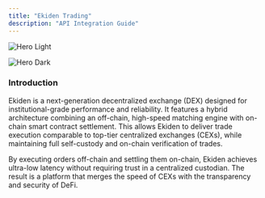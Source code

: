 ```yaml
---
title: "Ekiden Trading"
description: "API Integration Guide"
---
```


<img
  className="block dark:hidden"
  src="/image.avif"
  alt="Hero Light"
  title=""
/>

<img
  className="hidden dark:block"
  src="/image.avif"
  alt="Hero Dark"
  title={true}
/>

### **Introduction**

Ekiden is a next-generation decentralized exchange (DEX) designed for institutional-grade performance and reliability. It features a hybrid architecture combining an off-chain, high-speed matching engine with on-chain smart contract settlement. This allows Ekiden to deliver trade execution comparable to top-tier centralized exchanges (CEXs), while maintaining full self-custody and on-chain verification of trades.

By executing orders off-chain and settling them on-chain, Ekiden achieves ultra-low latency without requiring trust in a centralized custodian. The result is a platform that merges the speed of CEXs with the transparency and security of DeFi.
